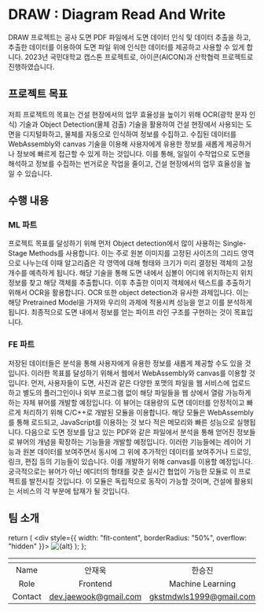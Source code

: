 # DRAW : Diagram Read And Write

DRAW 프로젝트는 공사 도면 PDF 파일에서 도면 데이터 인식 및 데이터 추출을 하고, 추출한 데이터를 이용하여 도면 파일 위에 인식한 데이터를 제공하고 사용할 수 있게 합니다. 2023년 국민대학교 캡스톤 프로젝트로, 아이콘(AICON)과 산학협력 프로젝트로 진행하였습니다.

## 프로젝트 목표

저희 프로젝트의 목표는 건설 현장에서의 업무 효율성을 높이기 위해 OCR(광학 문자 인식) 기술과 Object Detection(물체 검출) 기술을 활용하여 건설 현장에서 사용되는 도면을 디지털화하고, 물체를 자동으로 인식하여 정보를 수집하고. 수집된 데이터를 WebAssembly와 canvas 기술을 이용해 사용자에게 유용한 정보를 새롭게 제공하거나 정보에 빠르게 접근할 수 있게 하는 것입니다. 이를 통해, 일일이 수작업으로 도면을 해석하고 정보를 수집하는 번거로운 작업을 줄이고, 건설 현장에서의 업무 효율성을 높일 수 있습니다.

## 수행 내용

### ML 파트

프로젝트 목표를 달성하기 위해 먼저 Object detection에서 많이 사용하는 Single-Stage Methods를 사용합니다. 이는 주로 원본 이미지를 고정된 사이즈의 그리드 영역으로 나누는데 이때 알고리즘은 각 영역에 대해 형태와 크기가 미리 결정된 객체의 고정 개수를 예측하게 됩니다. 해당 기술을 통해 도면 내에서 심볼이 어디에 위치하는지 위치정보를 찾고 해당 객체를 추출합니다. 이후 추출한 이미지 객체에서 텍스트를 추출하기 위해서 OCR을 활용합니다. OCR 또한 object detection과 유사한 과제입니다. 이는 해당 Pretrained Model을 가져와 우리의 과제에 적용시켜 성능을 얻고 이를 분석하게 됩니다. 최종적으로 도면 내에서 정보를 얻는 파이프 라인 구조를 구현하는 것이 목표입니다.

### FE 파트

저장된 데이터들은 분석을 통해 사용자에게 유용한 정보를 새롭게 제공할 수도 있을 것입니다. 이러한 목표를 달성하기 위해서 웹에서 WebAssembly와 canvas를 이용할 것입니다. 먼저, 사용자들이 도면, 사진과 같은 다양한 포맷의 파일을 웹 서비스에 업로드하고 별도의 플러그인이나 외부 프로그램 없이 해당 파일들을 웹 상에서 열람 가능하게 하는 자체 뷰어를 개발할 예정입니다. 이 뷰어는 대용량의 도면 데이터를 안정적이고 빠르게 처리하기 위해 C/C++로 개발된 모듈을 이용합니다. 해당 모듈은 WebAssembly를 통해 로드되고, JavaScript를 이용하는 것 보다 적은 메모리와 빠른 성능으로 실행됩니다. 다음으로 도면 정보를 담고 있는 PDF와 같은 파일에서 분석을 통해 얻어진 정보들로 뷰어의 개념을 확장하는 기능들을 개발할 예정입니다. 이러한 기능들에는 레이어 기능과 원본 데이터를 보여주면서 동시에 그 위에 추가적인 데이터를 보여주거나 드로잉, 링크, 편집 등의 기능들이 있습니다. 이를 개발하기 위해 canvas를 이용할 예정입니다. 궁극적으로는 뷰어가 아닌 에디터의 형태를 갖춘 실시간 협업이 가능한 모듈로 이 프로젝트를 발전시킬 것입니다. 이 모듈은 독립적으로 동작이 가능할 것이며, 건설에 활용되는 서비스의 각 부분에 탑재가 될 것입니다.


## 팀 소개


  return (
    <div style={{ width: "fit-content", borderRadius: "50%", overflow: "hidden" }}>
      <Image src={src} alt={alt} width={300} height={300} />
    </div>
  );
};

| | <Profile src="/images/profile_jaewook.jpg" alt="Jaewook Ahn" /> | <Profile src="/images/profile_seungjin.jpg" alt="Seungjin Han" /> |
|:-------:|:---------------------:|:-------------------:|
| Name    | 안재욱                  | 한승진               |
| Role    | Frontend              | Machine Learning    |
| Contact | dev.jaewook@gmail.com | gkstmdwls1999@gmail.com |
